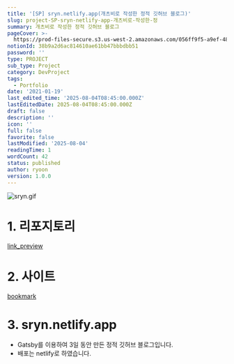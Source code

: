 ```yaml
---
title: '[SP] sryn.netlify.app(개츠비로 작성한 정적 깃허브 블로그)'
slug: project-SP-sryn-netlify-app-개츠비로-작성한-정
summary: 개츠비로 작성한 정적 깃허브 블로그
pageCover: >-
  https://prod-files-secure.s3.us-west-2.amazonaws.com/056ff9f5-a9ef-486f-8acb-9eef51d06a2d/cabd58c5-885a-48b5-97a6-2630d40b6906/%E1%84%89%E1%85%B3%E1%84%8F%E1%85%B3%E1%84%85%E1%85%B5%E1%86%AB%E1%84%89%E1%85%A3%E1%86%BA_2024-06-24_%E1%84%8B%E1%85%A9%E1%84%92%E1%85%AE_4.52.25.png?X-Amz-Algorithm=AWS4-HMAC-SHA256&X-Amz-Content-Sha256=UNSIGNED-PAYLOAD&X-Amz-Credential=ASIAZI2LB4664EEHIXK2%2F20250804%2Fus-west-2%2Fs3%2Faws4_request&X-Amz-Date=20250804T084627Z&X-Amz-Expires=3600&X-Amz-Security-Token=IQoJb3JpZ2luX2VjEAgaCXVzLXdlc3QtMiJGMEQCIFQTlCvOiS4R7MybLj1AJtx3bOl4bLgkU4%2BkcauplXrJAiAPEB14ukT24XC3NhT9u1SOAAQkHVTTGwox6sipXYx2hyr%2FAwhBEAAaDDYzNzQyMzE4MzgwNSIM8cEWnAJddfs0h4cyKtwDysgPkyk89YIjYs84pAbJ%2FZ6GCWbxeY4cyipifDi1Ux7H6hvx6VjLb%2Bd8ABRCSlAYOCDD88ZjRK5drFj4fkM7oEWpwqlHBviSrRSsniooNAOd0L8f6Ia8bxFV3cNjPT%2FHBb5bU%2BvUGu9P847zPcTKRo%2FB3HuUW%2F6yKwKCxKGG0ICJcsYdNt%2BHhXZFqFkKIlH%2BNTMPhiXNYIYxuBMbdAkxS9Ycbv4UEiHPB5%2BBSwz1oi4EwE5lvxrMkQFnHzggBSmbj0WRC2k0xKKoaJOQLS1QkTErHgj5nkjyvoar4AYs4%2FMKq%2FUl7w%2BaCOxRdqqRQV7TWsCHe15UitYNwVHCuMqe%2FenxEUD5q03PaH56AdO4IZmd%2Fmbl0wqucjxrGCSYBEyIDYJEY7H4iU3aZM9J3Bk2go%2Fb%2F24WDawm0eXwCHIPahdlD%2Bxy60yPoljs1QNRKVIHqp8IMqHZbJeN39%2FzPO4Kb2oGfvIiuGTnHSpOlv4YciTNzyp9%2BuX9U9%2F7%2FfpOuaE%2FhzutACqzePaJjRAY%2BGA1BQVx3zlmCEVr2EJrbDnV0lGSInfglbg78wC0%2B1RcsTJE0hK0%2B5L7RCmLRcdQKG0LBMGYtNlJeCwhJ4xtlQ4sq8Z2mWP%2F6BS3meuUIwQwysPBxAY6pgF2YmzuFMW5ecuIBKVCKcKeaOJyp4pLKFIgalqz92LFdFKe4nyYUAhpNNUyuq2XGPO3jU%2Br9erfr8vbTb8VyzPPxe11oPx5%2FvEnTPOmpUIvd0D10Z2yE7GPsmE8zXS%2FKFk5i69PxIGsZ2A%2FcIUd%2FVjgq55WFvE6uMXv1koWDCnKdAAUVtykTOeYomfEBCypOMFrjjg29BbvDlnZTJ0WKOtV9OVkAAzH&X-Amz-Signature=87dd08c3324e1cb9ed01daa3f5d10aa080b7f07af66f3083bf959ef6f21f758d&X-Amz-SignedHeaders=host&x-amz-checksum-mode=ENABLED&x-id=GetObject
notionId: 38b9a2d6ac814610ae61bb47bbbdbb51
password: ''
type: PROJECT
sub_type: Project
category: DevProject
tags:
  - Portfolio
date: '2021-01-19'
last_edited_time: '2025-08-04T08:45:00.000Z'
lastEditedDate: 2025-08-04T08:45:00.000Z
draft: false
description: ''
icon: ''
full: false
favorite: false
lastModified: '2025-08-04'
readingTime: 1
wordCount: 42
status: published
author: ryoon
version: 1.0.0
---
```


![sryn.gif](https://prod-files-secure.s3.us-west-2.amazonaws.com/056ff9f5-a9ef-486f-8acb-9eef51d06a2d/ebc4adbf-fbf7-4bb1-ac2c-94beec843488/sryn.gif?X-Amz-Algorithm=AWS4-HMAC-SHA256&X-Amz-Content-Sha256=UNSIGNED-PAYLOAD&X-Amz-Credential=ASIAZI2LB4663LO22YT7%2F20250804%2Fus-west-2%2Fs3%2Faws4_request&X-Amz-Date=20250804T084819Z&X-Amz-Expires=3600&X-Amz-Security-Token=IQoJb3JpZ2luX2VjEAkaCXVzLXdlc3QtMiJHMEUCIEcMAn9xDg8j6%2FCIciuu8ATe%2BdENmH4H9axpt4acZGIXAiEApFFiSnlT5a%2F%2BzYXx2XZoas8dCZ%2B4yqk7kvNa3E7NQ9cq%2FwMIQhAAGgw2Mzc0MjMxODM4MDUiDItQgV2pgFb1oFS1qyrcA9qpjQA6DYqazFNQLPeODUfjC7CPWWc%2FhbWdJ906ct9aZlo6cJkiSZa1ANMONpLdua0vjhK%2BOXb%2FBx3v9vC3lbVLcpDv6b10A0dbzT0nxw5HYostL9B%2BvvMuwy92rAuxmLcuBBjxncs2tqO6vIz99ezI81UXx0pT9czD5UVkN45E%2FlqQ3IYYWmDK%2FLC%2FiTMO2WSCtpfeT7e7UAoud23oyMdnYsEkeiTOPl%2F26Q6rdl9yydNmgePEX85dk1a7um3afokZtnArPGM2zJ1TKCQEgO1sbQnaoFvCmYvITB5L%2FcYr%2B5Bt8OSXmsrgfJZ7Nb9H8vc0Vv9ZVYjE4%2BVTuF8GJt%2FS8WHHVmPM0GIP%2FUHqzb33B3c6WgmvY9HC%2FBhQJEzEAOG%2BFG56SmbRJ9jdUhhwAjJeSD1cpPK3hxm%2Bmz8tXqIxdA%2FED%2BIr3IPUUwL4Hv9LKYnDnRszdiOi%2Ff5ZpJ48X2jrZ2rLNdowHK%2Fn%2BHs8gO4tK8XVFHCLrmmMabKf%2FkTpQbWorEX%2BVYTueqxCctThB1RF6omZ4ZJfvwxVS33oMXI4wjRugmoXfBUYpeehdc1s7VrVBr%2Fr8HnTu4sSaRDVQSSJrgr%2B2RPwJ5QJpiA3y%2FIa0rLjHJR4zNMc8Oy%2BMLTmwcQGOqUBvOBX8dsomew7zzTCgOQiFyflJlFxhlfMreCOV8iLxCwcT7g0Zd%2FII%2FwHZWZHedI%2BZDeoiONKS6Mp64zOi0pvCbzh3JXFw5YAlc6WQ344IBrF1%2Bp0WiqdPwPXr80QmSPf6V9MP0UyQGzZ80RY08UnQNW55RBuPD8Z7XYg%2F3NWOPtSJfPG9%2FRvCQcxC%2FxhgFU3OgSvybg%2BMr%2FMZk5p8%2FxkaQY93%2FPM&X-Amz-Signature=26c74d2c4553761553bea8bbfe27b3cb1970e421fdc38f87d86a180636a8b683&X-Amz-SignedHeaders=host&x-amz-checksum-mode=ENABLED&x-id=GetObject)


# 1. 리포지토리


[link_preview](https://github.com/ryoon-with-wisdomtrees/sryn)


# 2. 사이트


[bookmark](https://sryn.netlify.app/)


# 3. sryn.netlify.app

- Gatsby를 이용하여 3일 동안 만든 정적 깃허브 블로그입니다.
- 배포는 netlify로 하였습니다.
